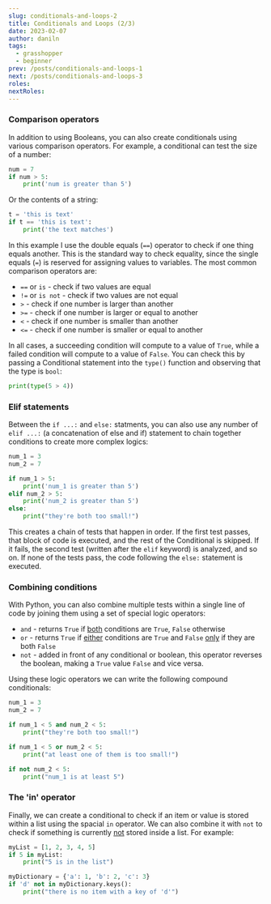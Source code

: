 ```yaml
---
slug: conditionals-and-loops-2
title: Conditionals and Loops (2/3)
date: 2023-02-07
author: daniln
tags:
  - grasshopper
  - beginner
prev: /posts/conditionals-and-loops-1
next: /posts/conditionals-and-loops-3
roles:
nextRoles:
---
```


### Comparison operators

In addition to using Booleans, you can also create conditionals using various comparison operators. For example, a conditional can test the size of a number:

```python
num = 7
if num > 5:
    print('num is greater than 5')
```

Or the contents of a string:

```python
t = 'this is text'
if t == 'this is text':
    print('the text matches')
```

In this example I use the double equals (`==`) operator to check if one thing equals another. This is the standard way to check equality, since the single equals (`=`) is reserved for assigning values to variables. The most common comparison operators are:

- `==` or `is` - check if two values are equal
- `!=` or `is not` - check if two values are not equal
- `>` - check if one number is larger than another
- `>=` - check if one number is larger or equal to another
- `<` - check if one number is smaller than another
- `<=` - check if one number is smaller or equal to another

In all cases, a succeeding condition will compute to a value of `True`, while a failed condition will compute to a value of `False`. You can check this by passing a Conditional statement into the `type()` function and observing that the type is `bool`:

```python
print(type(5 > 4))
```

### Elif statements

Between the `if ...:` and `else:` statments, you can also use any number of `elif ...:` (a concatenation of else and if) statement to chain together conditions to create more complex logics:

```python
num_1 = 3
num_2 = 7

if num_1 > 5:
    print('num_1 is greater than 5')
elif num_2 > 5:
    print('num_2 is greater than 5')
else:
    print("they're both too small!")
```

This creates a chain of tests that happen in order. If the first test passes, that block of code is executed, and the rest of the Conditional is skipped. If it fails, the second test (written after the `elif` keyword) is analyzed, and so on. If none of the tests pass, the code following the `else:` statement is executed.

### Combining conditions

With Python, you can also combine multiple tests within a single line of code by joining them using a set of special logic operators:

- `and` - returns `True` if <u>both</u> conditions are `True`, `False` otherwise
- `or` - returns `True` if <u>either</u> conditions are `True` and `False` <u>only</u> if they are both `False`
- `not` - added in front of any conditional or boolean, this operator reverses the boolean, making a `True` value `False` and vice versa. 

Using these logic operators we can write the following compound conditionals:

```python
num_1 = 3
num_2 = 7

if num_1 < 5 and num_2 < 5:
    print("they're both too small!")

if num_1 < 5 or num_2 < 5:
    print("at least one of them is too small!")

if not num_2 < 5:
    print("num_1 is at least 5")
```

### The 'in' operator

Finally, we can create a conditional to check if an item or value is stored within a list using the spacial `in` operator. We can also combine it with `not` to check if something is currently <u>not</u> stored inside a list. For example:

```python
myList = [1, 2, 3, 4, 5]
if 5 in myList:
    print("5 is in the list")

myDictionary = {'a': 1, 'b': 2, 'c': 3}
if 'd' not in myDictionary.keys():
    print("there is no item with a key of 'd'")
```